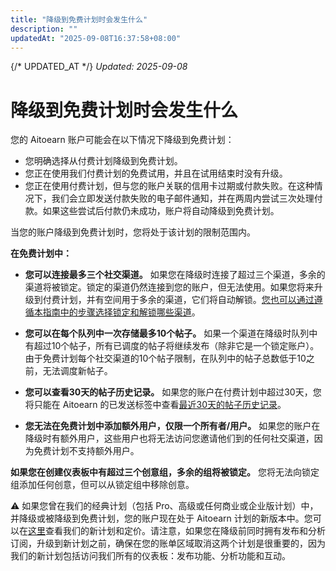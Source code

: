 ```yaml
---
title: "降级到免费计划时会发生什么"
description: ""
updatedAt: "2025-09-08T16:37:58+08:00"
---
```

{/* UPDATED_AT */}
_Updated: 2025-09-08_

# 降级到免费计划时会发生什么

您的 Aitoearn 账户可能会在以下情况下降级到免费计划：

- 您明确选择从付费计划降级到免费计划。
- 您正在使用我们付费计划的免费试用，并且在试用结束时没有升级。
- 您正在使用付费计划，但与您的账户关联的信用卡过期或付款失败。在这种情况下，我们会立即发送付款失败的电子邮件通知，并在两周内尝试三次处理付款。如果这些尝试后付款仍未成功，账户将自动降级到免费计划。

当您的账户降级到免费计划时，您将处于该计划的限制范围内。

**在免费计划中：**

- **您可以连接最多三个社交渠道。** 如果您在降级时连接了超过三个渠道，多余的渠道将被锁定。锁定的渠道仍然连接到您的账户，但无法使用。如果您将来升级到付费计划，并有空间用于多余的渠道，它们将自动解锁。[您也可以通过遵循本指南中的步骤选择锁定和解锁哪些渠道](https://aitoearn.helpscoutdocs.com/article/576-unlocking-a-locked-channel-in-aitoearn)。

- **您可以在每个队列中一次存储最多10个帖子。** 如果一个渠道在降级时队列中有超过10个帖子，所有已调度的帖子将继续发布（除非它是一个锁定账户）。由于免费计划每个社交渠道的10个帖子限制，在队列中的帖子总数低于10之前，无法调度新帖子。

- **您可以查看30天的帖子历史记录。** 如果您的账户在付费计划中超过30天，您将只能在 Aitoearn 的已发送标签中查看[最近30天的帖子历史记录](https://support.aitoearn.com//support.aitoearn.com/article/517-insights-on-shared-posts-within-your-publishing-dashboard#h_4e565f24-43f5-41ed-8b87-dd9ea03ff949)。

- **您无法在免费计划中添加额外用户，仅限一个所有者/用户。** 如果您的账户在降级时有额外用户，这些用户也将无法访问您邀请他们到的任何社交渠道，因为免费计划不支持额外用户。

**如果您在创建仪表板中有超过****三个创意组****，多余的组将被锁定。** 您将无法向锁定组添加任何创意，但可以从锁定组中移除创意。

⚠️ 如果您曾在我们的经典计划（包括 Pro、高级或任何商业或企业版计划）中，并降级或被降级到免费计划，您的账户现在处于 Aitoearn 计划的新版本中。您可以在[这里](https://aitoearn.com/pricing)查看我们的新计划和定价。请注意，如果您在降级前同时拥有发布和分析订阅，升级到新计划之前，确保在您的账单区域取消这两个计划是很重要的，因为我们的新计划包括访问我们所有的仪表板：发布功能、分析功能和互动。
